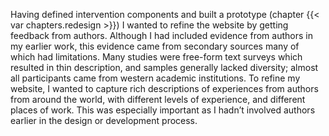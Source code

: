 Having defined intervention components and built a prototype (chapter {{< var chapters.redesign >}}) I wanted to refine the website by getting feedback from authors. Although I had included evidence from authors in my earlier work, this evidence came from secondary sources many of which had limitations. Many studies were free-form text surveys which resulted in thin description, and samples generally lacked diversity; almost all participants came from western academic institutions. To refine my website, I wanted to capture rich descriptions of experiences from authors from around the world, with different levels of experience, and different places of work. This was especially important as I hadn't involved authors earlier in the design or development process.

